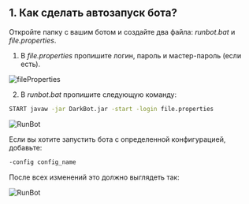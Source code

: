 ## 1. Как сделать автозапуск бота?

Откройте папку с вашим ботом и создайте два файла: *runbot.bat* и *file.properties*.

1. В *file.properties* пропишите логин, пароль и мастер-пароль (если есть).

![fileProperties](public/fileProperties.png)

2. В *runbot.bat* пропишите следующую команду:

```bash
START javaw -jar DarkBot.jar -start -login file.properties
```

![RunBot](public/RunBot1.png)

Если вы хотите запустить бота с определенной конфигурацией, добавьте:

```bash
-config config_name
```

После всех изменений это должно выглядеть так:

![RunBot](public/RunBot2.png)